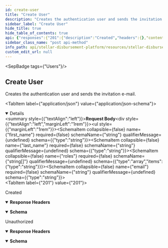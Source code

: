 ```yaml
---
id: create-user
title: "Create User"
description: "Creates the authentication user and sends the invitation e-mail."
sidebar_label: "Create User"
hide_title: true
hide_table_of_contents: true
api: {"responses":{"201":{"description":"Created","headers":{},"content":{"application/json":{"schema":{"type":"object","properties":{"id":{"type":"string"},"first_name":{"type":"string"},"last_name":{"type":"string"},"roles":{"type":"array","items":{"type":"string"}},"email":{"type":"string"}},"example":{"id":"5ca230c9-da95-4bd1-b2a2-aa5d0df65efd","first_name":"John","last_name":"Doe","roles":["business"],"email":"email@email.com"}},"examples":{"response":{"value":{"id":"5ca230c9-da95-4bd1-b2a2-aa5d0df65efd","first_name":"John","last_name":"Doe","roles":["business"],"email":"email@email.com"}}}}}},"401":{"description":"Unauthorized","headers":{},"content":{"application/json":{"schema":{"type":"object","properties":{"error":{"type":"string"}},"example":{"error":"Not authorized."}},"examples":{"response":{"value":{"error":"Not authorized."}}}}}}},"operationId":"Create User","description":"Creates the authentication user and sends the invitation e-mail.","tags":["Users"],"requestBody":{"content":{"application/json":{"schema":{"type":"object","properties":{"first_name":{"type":"string"},"last_name":{"type":"string"},"roles":{"type":"array","items":{"type":"string"}},"email":{"type":"string"}},"example":{"first_name":"John","last_name":"Doe","roles":["business"],"email":"email@email.com"}}}}},"security":[{"oauth2":[]}],"method":"post","path":"/users","securitySchemes":{"oauth2":{"type":"oauth2","flows":{"authorizationCode":{"authorizationUrl":"/","tokenUrl":"/","scopes":{}}}}},"jsonRequestBodyExample":{"first_name":"John","last_name":"Doe","roles":["business"],"email":"email@email.com"},"info":{"title":"Stellar Disbursement Platform API","version":"","description":""},"postman":{"name":"Create User","description":{"content":"Creates the authentication user and sends the invitation e-mail.","type":"text/plain"},"url":{"path":["users"],"host":["{{baseUrl}}"],"query":[],"variable":[]},"header":[{"key":"Content-Type","value":"application/json"},{"key":"Accept","value":"application/json"}],"method":"POST","body":{"mode":"raw","raw":"\"\"","options":{"raw":{"language":"json"}}},"auth":{"type":"oauth2","oauth2":[]}}}
sidebar_class_name: "post api-method"
info_path: api/stellar-disbursement-platform/resources/stellar-disbursement-platform-api
custom_edit_url: null
---
```



<SepBadge tags={"Users"}/>


## Create User



Creates the authentication user and sends the invitation e-mail.

<MimeTabs><TabItem label={"application/json"} value={"application/json-schema"}><details style={{}} data-collapsed={false} open={true}><summary style={{"textAlign":"left"}}><strong>Request Body</strong></summary><div style={{"textAlign":"left","marginLeft":"1rem"}}></div><ul style={{"marginLeft":"1rem"}}><SchemaItem collapsible={false} name={"first_name"} required={false} schemaName={"string"} qualifierMessage={undefined} schema={{"type":"string"}}></SchemaItem><SchemaItem collapsible={false} name={"last_name"} required={false} schemaName={"string"} qualifierMessage={undefined} schema={{"type":"string"}}></SchemaItem><SchemaItem collapsible={false} name={"roles"} required={false} schemaName={"string[]"} qualifierMessage={undefined} schema={{"type":"array","items":{"type":"string"}}}></SchemaItem><SchemaItem collapsible={false} name={"email"} required={false} schemaName={"string"} qualifierMessage={undefined} schema={{"type":"string"}}></SchemaItem></ul></details></TabItem></MimeTabs><div><ApiTabs><TabItem label={"201"} value={"201"}><div>

Created

</div><details style={{"textAlign":"left","marginBottom":"1rem"}} data-collaposed={true} open={false}><summary style={{}}><strong>Response Headers</strong></summary><ul style={{"marginLeft":"1rem"}}></ul></details><div><MimeTabs schemaType={"response"}><TabItem label={"application/json"} value={"application/json"}><SchemaTabs><TabItem label={"Schema"} value={"Schema"}><details style={{}} data-collapsed={false} open={true}><summary style={{"textAlign":"left"}}><strong>Schema</strong></summary><div style={{"textAlign":"left","marginLeft":"1rem"}}></div><ul style={{"marginLeft":"1rem"}}><SchemaItem collapsible={false} name={"id"} required={false} schemaName={"string"} qualifierMessage={undefined} schema={{"type":"string"}}></SchemaItem><SchemaItem collapsible={false} name={"first_name"} required={false} schemaName={"string"} qualifierMessage={undefined} schema={{"type":"string"}}></SchemaItem><SchemaItem collapsible={false} name={"last_name"} required={false} schemaName={"string"} qualifierMessage={undefined} schema={{"type":"string"}}></SchemaItem><SchemaItem collapsible={false} name={"roles"} required={false} schemaName={"string[]"} qualifierMessage={undefined} schema={{"type":"array","items":{"type":"string"}}}></SchemaItem><SchemaItem collapsible={false} name={"email"} required={false} schemaName={"string"} qualifierMessage={undefined} schema={{"type":"string"}}></SchemaItem></ul></details></TabItem><TabItem label={"Example (from schema)"} value={"Example (from schema)"}><ResponseSamples responseExample={"{\n  \"id\": \"5ca230c9-da95-4bd1-b2a2-aa5d0df65efd\",\n  \"first_name\": \"John\",\n  \"last_name\": \"Doe\",\n  \"roles\": [\n    \"business\"\n  ],\n  \"email\": \"email@email.com\"\n}"} language={"json"}></ResponseSamples></TabItem><TabItem label={"response"} value={"response"}><ResponseSamples responseExample={"{\n  \"id\": \"5ca230c9-da95-4bd1-b2a2-aa5d0df65efd\",\n  \"first_name\": \"John\",\n  \"last_name\": \"Doe\",\n  \"roles\": [\n    \"business\"\n  ],\n  \"email\": \"email@email.com\"\n}"} language={"json"}></ResponseSamples></TabItem></SchemaTabs></TabItem></MimeTabs></div></TabItem><TabItem label={"401"} value={"401"}><div>

Unauthorized

</div><details style={{"textAlign":"left","marginBottom":"1rem"}} data-collaposed={true} open={false}><summary style={{}}><strong>Response Headers</strong></summary><ul style={{"marginLeft":"1rem"}}></ul></details><div><MimeTabs schemaType={"response"}><TabItem label={"application/json"} value={"application/json"}><SchemaTabs><TabItem label={"Schema"} value={"Schema"}><details style={{}} data-collapsed={false} open={true}><summary style={{"textAlign":"left"}}><strong>Schema</strong></summary><div style={{"textAlign":"left","marginLeft":"1rem"}}></div><ul style={{"marginLeft":"1rem"}}><SchemaItem collapsible={false} name={"error"} required={false} schemaName={"string"} qualifierMessage={undefined} schema={{"type":"string"}}></SchemaItem></ul></details></TabItem><TabItem label={"Example (from schema)"} value={"Example (from schema)"}><ResponseSamples responseExample={"{\n  \"error\": \"Not authorized.\"\n}"} language={"json"}></ResponseSamples></TabItem><TabItem label={"response"} value={"response"}><ResponseSamples responseExample={"{\n  \"error\": \"Not authorized.\"\n}"} language={"json"}></ResponseSamples></TabItem></SchemaTabs></TabItem></MimeTabs></div></TabItem></ApiTabs></div>
